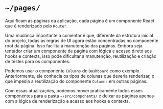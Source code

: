 # `~/pages/`

Aqui ficam as páginas da aplicação, cada página é um componente React que é renderizado pelo `Router`.

Uma mudança importante a comentar é que, diferente da estrutura inicial do projeto, todas as regras de UI agora estão
concentradas no componente root da página. Isso facilita a manutenção das páginas. Embora seja tentador criar um
componente de página com lógica e acesso direto aos hooks e contexts, isso pode dificultar a manutenção, reutilização e
criação de testes para os componentes.

Podemos usar o componente `Columns` do `Dashboard` como exemplo. Anteriormente, ele conhecia os tipos de colunas que
deveria renderizar, o que impedia a reutilização do componente `Columns` em outras páginas.

Com essas atualizações, podemos mover praticamente todos esses componentes para a pasta `~/src/components/` e deixar as
páginas apenas com a lógica de renderização e acesso aos hooks e contexts.